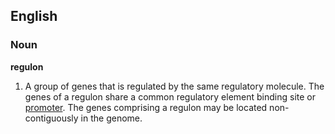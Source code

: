 ==English==
===Noun===
'''regulon'''
# A group of genes that is regulated by the same regulatory molecule. The genes of a regulon share a common regulatory element binding site or [[promoter]]. The genes comprising a regulon may be located non-contiguously in the genome.